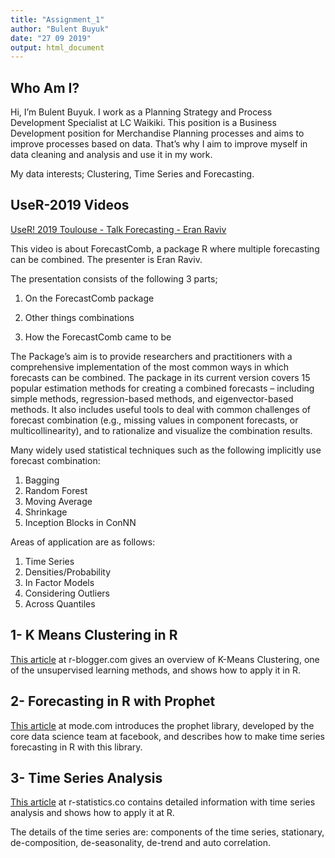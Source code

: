 ---
title: "Assignment_1"
author: "Bulent Buyuk"
date: "27 09 2019"
output: html_document
---

## Who Am I?

Hi, I'm Bulent Buyuk. I work as a Planning Strategy and Process Development Specialist at LC Waikiki. This position is a Business Development position for Merchandise Planning processes and aims to improve processes based on data. That's why I aim to improve myself in data cleaning and analysis and use it in my work.

My data interests; Clustering, Time Series and Forecasting.

## UseR-2019 Videos

[UseR! 2019 Toulouse - Talk Forecasting - Eran Raviv](https://www.youtube.com/watch?v=8IIUvMXHJFs)

This video is about ForecastComb, a package R where multiple forecasting can be combined. The presenter is Eran Raviv.

The presentation consists of the following 3 parts;

1. On the ForecastComb package

2. Other things combinations

3. How the ForecastComb came to be

The Package's aim is to provide researchers and practitioners with a comprehensive implementation of the most common ways in which forecasts can be combined.
The package in its current version covers 15 popular estimation methods for creating a combined forecasts – including simple methods, regression-based methods, and eigenvector-based methods.
It also includes useful tools to deal with common challenges of forecast combination (e.g., missing values in component forecasts, or multicollinearity), and to rationalize and visualize the combination results. 

Many widely used statistical techniques such as the following implicitly use forecast combination:

1. Bagging
2. Random Forest
3. Moving Average
4. Shrinkage
5. Inception Blocks in ConNN

Areas of application are as follows:

1. Time Series
2. Densities/Probability
3. In Factor Models
4. Considering Outliers
5. Across Quantiles

## 1- K Means Clustering in R

[This article](https://www.r-bloggers.com/k-means-clustering-in-r/) at r-blogger.com gives an overview of K-Means Clustering, one of the unsupervised learning methods, and shows how to apply it in R.


## 2- Forecasting in R with Prophet

[This article](https://mode.com/example-gallery/forecasting_prophet_r_cookbook) at mode.com introduces the prophet library, developed by the core data science team at facebook, and describes how to make time series forecasting in R with this library.


## 3- Time Series Analysis

[This article](http://r-statistics.co/Time-Series-Analysis-With-R.html) at r-statistics.co contains detailed information with time series analysis and shows how to apply it at R.

The details of the time series are: components of the time series, stationary, de-composition, de-seasonality, de-trend and auto correlation.
